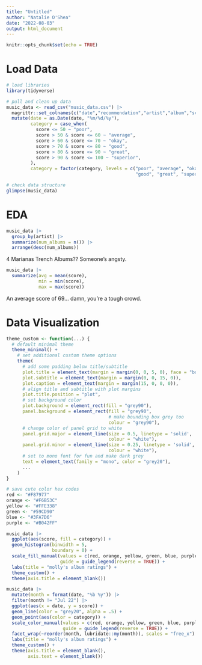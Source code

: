 ```yaml
---
title: "Untitled"
author: "Natalie O'Shea"
date: "2022-08-03"
output: html_document
---
```


```r
knitr::opts_chunk$set(echo = TRUE)
```

# Load Data

```r
# load libraries
library(tidyverse)

# pull and clean up data
music_data <- read_csv("music_data.csv") |>
  magrittr::set_colnames(c("date","recommendation","artist","album","score","favorite_song")) |>
  mutate(date = as.Date(date, "%m/%d/%y"),
         category = case_when(
           score <= 50 ~ "poor",
           score > 50 & score <= 60 ~ "average",
           score > 60 & score <= 70 ~ "okay",
           score > 70 & score <= 80 ~ "good",
           score > 80 & score <= 90 ~ "great",
           score > 90 & score <= 100 ~ "superior",
         ),
         category = factor(category, levels = c("poor", "average", "okay",
                                                "good", "great", "superior")))

# check data structure
glimpse(music_data)
```

# EDA

```r
music_data |>
  group_by(artist) |>
  summarize(num_albums = n()) |>
  arrange(desc(num_albums))
```

4 Marianas Trench Albums?? Someone's angsty.

```r
music_data |>
  summarize(avg = mean(score),
            min = min(score),
            max = max(score))
```

An average score of 69... damn, you're a tough crowd.

# Data Visualization

```r
theme_custom <- function(...) {
  # default minimal theme
  theme_minimal() +
    # set additional custom theme options
    theme(
      # add some padding below title/subtitle
      plot.title = element_text(margin = margin(0, 0, 5, 0), face = "bold"),
      plot.subtitle = element_text(margin = margin(0, 0, 15, 0)),
      plot.caption = element_text(margin = margin(15, 0, 0, 0)),
      # align title and subtitle with plot margins
      plot.title.position = "plot",
      # set background color
      plot.background = element_rect(fill = "grey90"),
      panel.background = element_rect(fill = "grey90",
                                      # make bounding box grey too
                                      colour = "grey90"),
      # change color of panel grid to white
      panel.grid.major = element_line(size = 0.5, linetype = 'solid',
                                      colour = "white"),
      panel.grid.minor = element_line(size = 0.25, linetype = 'solid',
                                      colour = "white"),
      # set to mono font for fun and make dark grey
      text = element_text(family = "mono", color = "grey20"),
      ...
    )
}

# save cute color hex codes
red <- "#F87977"
orange <- "#F6B53C"
yellow <- "#FFE338"
green <- "#59CD90"
blue <- "#3FA7D6"
purple <- "#B042FF"
```


```r
music_data |>
  ggplot(aes(score, fill = category)) +
  geom_histogram(binwidth = 5,
                 boundary = 0) +
  scale_fill_manual(values = c(red, orange, yellow, green, blue, purple),
                    guide = guide_legend(reverse = TRUE)) +
  labs(title = "molly's album ratings") +
  theme_custom() +
  theme(axis.title = element_blank())
```

```r
music_data |>
  mutate(month = format(date, "%b %y")) |>
  filter(month != "Jul 22") |>
  ggplot(aes(x = date, y = score)) +
  geom_line(color = "grey20", alpha = .5) +
  geom_point(aes(color = category)) +
  scale_color_manual(values = c(red, orange, yellow, green, blue, purple),
                     guide = guide_legend(reverse = TRUE)) +
  facet_wrap(~reorder(month, lubridate::my(month)), scales = "free_x") +
  labs(title = "molly's album ratings") +
  theme_custom() +
  theme(axis.title = element_blank(),
        axis.text = element_blank())
```

